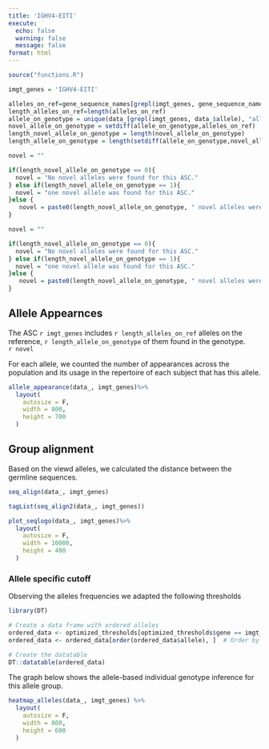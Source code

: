 ```yaml
---
title: 'IGHV4-EITI'
execute:
  echo: false
  warning: false
  message: false
format: html
---
```


```r
source("functions.R")

```

```r
imgt_genes = 'IGHV4-EITI'

alleles_on_ref=gene_sequence_names[grepl(imgt_genes, gene_sequence_names)]
length_alleles_on_ref=length(alleles_on_ref)
allele_on_genotype = unique(data_[grepl(imgt_genes, data_$allele), "allele"])
novel_allele_on_genotype = setdiff(allele_on_genotype,alleles_on_ref)
length_novel_allele_on_genotype = length(novel_allele_on_genotype)
length_allele_on_genotype = length(setdiff(allele_on_genotype,novel_allele_on_genotype) )

```


```r
novel = ""

if(length_novel_allele_on_genotype == 0){
  novel = "No novel alleles were found for this ASC."
} else if(length_novel_allele_on_genotype == 1){
  novel = "one novel allele was found for this ASC."
}else {
   novel = paste0(length_novel_allele_on_genotype, " novel alleles were found for this ASC.")
}
```


```r
novel = ""

if(length_novel_allele_on_genotype == 0){
  novel = "No novel alleles were found for this ASC."
} else if(length_novel_allele_on_genotype == 1){
  novel = "one novel allele was found for this ASC."
}else {
   novel = paste0(length_novel_allele_on_genotype, " novel alleles were found for this ASC.")
}
```

## Allele Appearnces


The ASC `r imgt_genes` includes `r length_alleles_on_ref` alleles on the reference, `r length_allele_on_genotype` of them found in the genotype.<br>
`r novel`

For each allele, we counted the number of appearances across the population and its usage in the repertoire of each subject that has this allele. 



```r
allele_appearance(data_, imgt_genes)%>%
  layout(
    autosize = F,
    width = 800,
    height = 700 
  )
```


## Group alignment

Based on the viewd alleles, we calculated the distance between the germline sequences.


```r
seq_align(data_, imgt_genes)
```




```r
tagList(seq_align2(data_, imgt_genes))
```




```r
plot_seqlogo(data_, imgt_genes)%>%
  layout(
    autosize = F,
    width = 10000,
    height = 400 
  )
```


### Allele specific cutoff

Observing the alleles frequencies we adapted the following thresholds

```r
library(DT)

# Create a data frame with ordered alleles
ordered_data <- optimized_thresholds[optimized_thresholds$gene == imgt_genes, c("allele", "threshold")]
ordered_data <- ordered_data[order(ordered_data$allele), ]  # Order by allele

# Create the datatable
DT::datatable(ordered_data)

```



The graph below shows the allele-based individual genotype inference for this allele group.

```r

heatmap_alleles(data_, imgt_genes) %>%
  layout(
    autosize = F,
    width = 800,
    height = 600
  )
```

